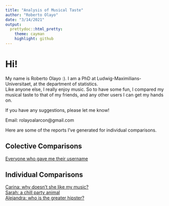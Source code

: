 ```yaml
---
title: "Analysis of Musical Taste"
author: "Roberto Olayo"
date: "3/14/2021"
output:
  prettydoc::html_pretty:
    theme: cayman
    highlight: github
---
```


# Hi!  

My name is Roberto Olayo :). I am a PhD at Ludwig-Maximilians-Universitaet, at the department of statistics.  
Like anyone else, I really enjoy music. So to have some fun, I compared my musical taste to that of my friends, and any other users I can get my hands on.
  
If you have any suggestions, please let me know!
  
  
Email: rolayoalarcon@gmail.com
  
  

Here are some of the reports I've generated for individual comparisons.  

## Colective Comparisons
[Everyone who gave me their username](individual_analysis/multi_comparison.html)  

  
## Individual Comparisons 
[Carina: why doesn't she like my music?](individual_analysis/carina_vs_roberto.html)  
[Sarah: a chill party animal](individual_analysis/sarah_vs_roberto.html)  
[Alejandra: who is the greater hipster?](individual_analysis/alejandra_vs_roberto.html)